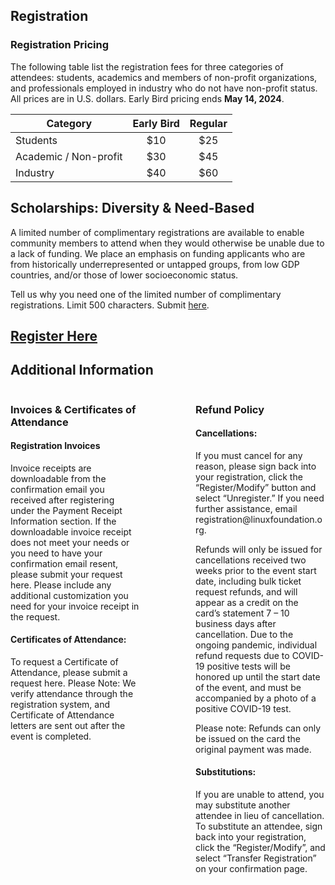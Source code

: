 ## Registration

### Registration Pricing

The following table list the registration fees for three categories of attendees: students, academics and members of non-profit organizations, and professionals employed in industry who do not have non-profit status. All prices are in U.S. dollars. Early Bird pricing ends **May 14, 2024**.

| Category              | Early Bird | Regular |
|-----------------------|:----------:|:-------:|
| Students              |    \$10    |  \$25   |
| Academic / Non-profit |    \$30    |  \$45   |
| Industry              |    \$40    |  \$60   |

## **Scholarships: Diversity & Need-Based**

A limited number of complimentary registrations are available to enable community members to attend when they would otherwise be unable due to a lack of funding. We place an emphasis on funding applicants who are from historically underrepresented or untapped groups, from low GDP countries, and/or those of lower socioeconomic status.

Tell us why you need one of the limited number of complimentary registrations. Limit 500 characters. Submit [here](https://docs.google.com/forms/d/1Rnd9GLI9dhQvTYmMRHMWCC9RsJWyQdYacr-vUMNyvAI/edit).

## [Register Here](https://cvent.me/79MlP4)

## Additional Information

::: columns
::: {.column width="45%"}
### Invoices & Certificates of Attendance

#### Registration Invoices

Invoice receipts are downloadable from the confirmation email you received after registering under the Payment Receipt Information section. If the downloadable invoice receipt does not meet your needs or you need to have your confirmation email resent, please submit your request here. Please include any additional customization you need for your invoice receipt in the request.

#### Certificates of Attendance:

To request a Certificate of Attendance, please submit a request here. Please Note: We verify attendance through the registration system, and Certificate of Attendance letters are sent out after the event is completed.
:::

::: {.column width="10%"}
<!-- empty column to create gap -->
:::

::: {.column width="45%"}
### Refund Policy

#### Cancellations:

If you must cancel for any reason, please sign back into your registration, click the “Register/Modify” button and select “Unregister.” If you need further assistance, email registration\@linuxfoundation.org.

Refunds will only be issued for cancellations received two weeks prior to the event start date, including bulk ticket request refunds, and will appear as a credit on the card’s statement 7 – 10 business days after cancellation. Due to the ongoing pandemic, individual refund requests due to COVID-19 positive tests will be honored up until the start date of the event, and must be accompanied by a photo of a positive COVID-19 test.

Please note: Refunds can only be issued on the card the original payment was made.

#### Substitutions:

If you are unable to attend, you may substitute another attendee in lieu of cancellation. To substitute an attendee, sign back into your registration, click the “Register/Modify”, and select “Transfer Registration” on your confirmation page.
:::
:::
